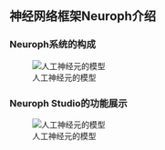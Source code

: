 


## 神经网络框架Neuroph介绍

### Neuroph系统的构成
![人工神经元的模型](res/neuroph-arch.png)

  

### Neuroph Studio的功能展示
![人工神经元的模型](res/neuroph-show.png)



    

